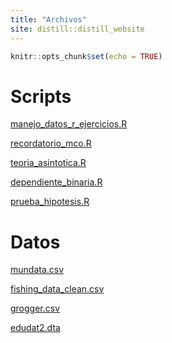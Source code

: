 ```yaml
---
title: "Archivos"
site: distill::distill_website
---
```


```r
knitr::opts_chunk$set(echo = TRUE)
```

# Scripts

[manejo_datos_r_ejercicios.R](./scripts/manejo_datos_r_ejercicios.R)

[recordatorio_mco.R](./scripts/recordatorio_mco.R)

[teoria_asintotica.R](./scripts/teoria_asintotica.R)

[dependiente_binaria.R](./scripts/dependiente_binaria.R)

[prueba_hipotesis.R](./scripts/prueba_hipotesis.R)

# Datos

[mundata.csv](./data/mundata.csv)

[fishing_data_clean.csv](./data/fishing_data_clean.csv)

[grogger.csv](./data/grogger.csv)

[edudat2.dta](./data/edudat2.dta)